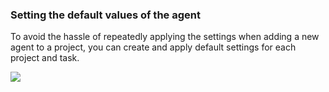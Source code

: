 ### Setting the default values of the agent

To avoid the hassle of repeatedly applying the settings when adding a new agent to a project, you can create and apply default settings for each project and task.

![](/img/set-agent-category.png)
